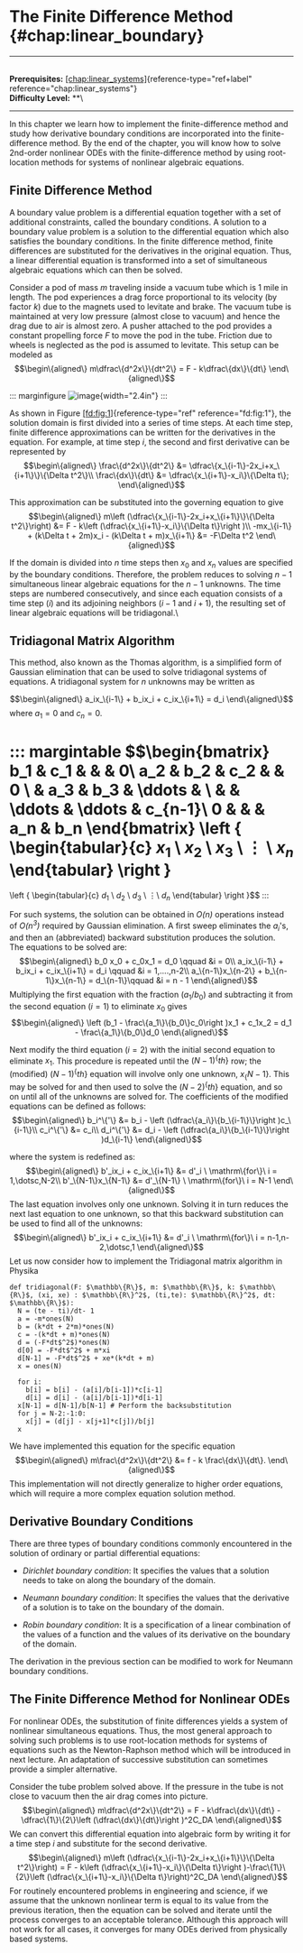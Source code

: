 # The Finite Difference Method \{#chap:linear_boundary\}

------------------------------------------------------------------------

\
**Prerequisites:**
[\[chap:linear_systems\]](#chap:linear_systems)\{reference-type="ref+label"
reference="chap:linear_systems"\}\
**Difficulty Level:** \*\*\

------------------------------------------------------------------------

In this chapter we learn how to implement the finite-difference method
and study how derivative boundary conditions are incorporated into the
finite-difference method. By the end of the chapter, you will know how
to solve 2nd-order nonlinear ODEs with the finite-difference method by
using root-location methods for systems of nonlinear algebraic
equations.

## Finite Difference Method

A boundary value problem is a differential equation together with a set
of additional constraints, called the boundary conditions. A solution to
a boundary value problem is a solution to the differential equation
which also satisfies the boundary conditions. In the finite difference
method, finite differences are substituted for the derivatives in the
original equation. Thus, a linear differential equation is transformed
into a set of simultaneous algebraic equations which can then be solved.

Consider a pod of mass $m$ traveling inside a vacuum tube which is 1
mile in length. The pod experiences a drag force proportional to its
velocity (by factor $k$) due to the magnets used to levitate and brake.
The vacuum tube is maintained at very low pressure (almost close to
vacuum) and hence the drag due to air is almost zero. A pusher attached
to the pod provides a constant propelling force $F$ to move the pod in
the tube. Friction due to wheels is neglected as the pod is assumed to
levitate. This setup can be modeled as $$\begin\{aligned\}
m\dfrac\{d^2x\}\{dt^2\} = F - k\dfrac\{dx\}\{dt\}
\end\{aligned\}$$

::: marginfigure
![image](figures/part1b/boundary_value/Hyperloop_Finite_approach.png)\{width="2.4in"\}
:::

As shown in Figure [\[fd:fig:1\]](#fd:fig:1)\{reference-type="ref"
reference="fd:fig:1"\}, the solution domain is first divided into a
series of time steps. At each time step, finite difference
approximations can be written for the derivatives in the equation. For
example, at time step $i$, the second and first derivative can be
represented by $$\begin\{aligned\}
\frac\{d^2x\}\{dt^2\} &= \dfrac\{x_\{i-1\}-2x_i+x_\{i+1\}\}\{\Delta t^2\}\\
\frac\{dx\}\{dt\} &=  \dfrac\{x_\{i+1\}-x_i\}\{\Delta t\};
\end\{aligned\}$$

This approximation can be substituted into the governing equation to
give $$\begin\{aligned\}
m\left (\dfrac\{x_\{i-1\}-2x_i+x_\{i+1\}\}\{\Delta t^2\}\right) &= F - k\left (\dfrac\{x_\{i+1\}-x_i\}\{\Delta t\}\right )\\
-mx_\{i-1\} + (k\Delta t + 2m)x_i - (k\Delta t + m)x_\{i+1\} &= -F\Delta t^2
\end\{aligned\}$$

If the domain is divided into $n$ time steps then $x_0$ and $x_n$ values
are specified by the boundary conditions. Therefore, the problem reduces
to solving $n-1$ simultaneous linear algebraic equations for the $n-1$
unknowns. The time steps are numbered consecutively, and since each
equation consists of a time step $(i)$ and its adjoining neighbors
($i-1$ and $i+1$), the resulting set of linear algebraic equations will
be tridiagonal.\

## Tridiagonal Matrix Algorithm

This method, also known as the Thomas algorithm, is a simplified form of
Gaussian elimination that can be used to solve tridiagonal systems of
equations. A tridiagonal system for $n$ unknowns may be written as

$$\begin\{aligned\}
a_ix_\{i-1\} + b_ix_i + c_ix_\{i+1\} = d_i
\end\{aligned\}$$ where $a_1 = 0$ and $c_n = 0$.

::: margintable
$$\begin\{bmatrix\}
b_1 & c_1 &  &  & 0\\ 
a_2 & b_2 & c_2 &  & 0 \\ 
  & a_3 & b_3 & \ddots & \\
 &  & \ddots & \ddots & c_\{n-1\}\\
0  &  &  & a_n & b_n
\end\{bmatrix\} 
\left \{
\begin\{tabular\}\{c\}
$x_1$ \\
$x_2$ \\
$x_3$  \\
$\vdots$ \\
$x_n$
\end\{tabular\}
\right \}
=
\left \{
\begin\{tabular\}\{c\}
$d_1$ \\
$d_2$ \\
$d_3$ \\ 
$\vdots$\\
$d_n$
\end\{tabular\}
\right \}$$
:::

For such systems, the solution can be obtained in *O(n)* operations
instead of *$O(n^3)$* required by Gaussian elimination. A first sweep
eliminates the $a_i$'s, and then an (abbreviated) backward substitution
produces the solution.\
The equations to be solved are: $$\begin\{aligned\}
 b_0 x_0 + c_0x_1 = d_0 \qquad &i = 0\\
a_ix_\{i-1\} + b_ix_i + c_ix_\{i+1\} = d_i \qquad &i = 1,....,n-2\\
a_\{n-1\}x_\{n-2\} + b_\{n-1\}x_\{n-1\} = d_\{n-1\}\qquad  &i = n - 1
\end\{aligned\}$$ Multiplying the first equation with the fraction
($a_1/b_0$) and subtracting it from the second equation $(i = 1)$ to
eliminate $x_0$ gives $$\begin\{aligned\}
\left (b_1 - \frac\{a_1\}\{b_0\}c_0\right )x_1 + c_1x_2 = d_1 - \frac\{a_1\}\{b_0\}d_0
\end\{aligned\}$$

Next modify the third equation $(i = 2)$ with the initial second
equation to eliminate $x_1$. This procedure is repeated until the
$(N-1)^\{th\}$ row; the (modified) $(N-1)^\{th\}$ equation will involve only
one unknown, $x_\{N-1\}$. This may be solved for and then used to solve
the $(N-2)^\{th\}$ equation, and so on until all of the unknowns are
solved for. The coefficients of the modified equations can be defined as
follows: $$\begin\{aligned\}
b_i^\{'\} &= b_i - \left (\dfrac\{a_i\}\{b_\{i-1\}\}\right )c_\{i-1\}\\
c_i^\{'\} &= c_i\\
d_i^\{'\} &= d_i - \left (\dfrac\{a_i\}\{b_\{i-1\}\}\right )d_\{i-1\}
\end\{aligned\}$$

where the system is redefined as: $$\begin\{aligned\}
b'_ix_i + c_ix_\{i+1\} &= d'_i \ \mathrm\{for\}\ i = 1,\dotsc,N-2\\
b'_\{N-1\}x_\{N-1\} &= d'_\{N-1\} \ \mathrm\{for\}\  i = N-1
\end\{aligned\}$$ The last equation involves only one unknown. Solving it
in turn reduces the next last equation to one unknown, so that this
backward substitution can be used to find all of the unknowns:
$$\begin\{aligned\}
b'_ix_i + c_ix_\{i+1\} &= d'_i \  \mathrm\{for\}\  i = n-1,n-2,\dotsc,1
\end\{aligned\}$$ Let us now consider how to implement the Tridiagonal
matrix algorithm in Physika

``` \{.python language="python"\}
def tridiagonal(F: $\mathbb\{R\}$, m: $\mathbb\{R\}$, k: $\mathbb\{R\}$, (xi, xe) : $\mathbb\{R\}^2$, (ti,te): $\mathbb\{R\}^2$, dt: $\mathbb\{R\}$):
  N = (te - ti)/dt- 1
  a = -m*ones(N)
  b = (k*dt + 2*m)*ones(N)
  c = -(k*dt + m)*ones(N)
  d = (-F*dt$^2$)*ones(N)
  d[0] = -F*dt$^2$ + m*xi
  d[N-1] = -F*dt$^2$ + xe*(k*dt + m)
  x = ones(N)

  for i:
    b[i] = b[i] - (a[i]/b[i-1])*c[i-1]
    d[i] = d[i] - (a[i]/b[i-1])*d[i-1]  
  x[N-1] = d[N-1]/b[N-1] # Perform the backsubstitution
  for j = N-2:-1:0:
    x[j] = (d[j] - x[j+1]*c[j])/b[j]
  x
```

We have implemented this equation for the specific equation
$$\begin\{aligned\}
    m\frac\{d^2x\}\{dt^2\} &= f - k \frac\{dx\}\{dt\}.
\end\{aligned\}$$ This implementation will not directly generalize to
higher order equations, which will require a more complex equation
solution method.

## Derivative Boundary Conditions

There are three types of boundary conditions commonly encountered in the
solution of ordinary or partial differential equations:

-   *Dirichlet boundary condition*: It specifies the values that a
    solution needs to take on along the boundary of the domain.

-   *Neumann boundary condition*: It specifies the values that the
    derivative of a solution is to take on the boundary of the domain.

-   *Robin boundary condition*: It is a specification of a linear
    combination of the values of a function and the values of its
    derivative on the boundary of the domain.

The derivation in the previous section can be modified to work for
Neumann boundary conditions.

## The Finite Difference Method for Nonlinear ODEs

For nonlinear ODEs, the substitution of finite differences yields a
system of nonlinear simultaneous equations. Thus, the most general
approach to solving such problems is to use root-location methods for
systems of equations such as the Newton-Raphson method which will be
introduced in next lecture. An adaptation of successive substitution can
sometimes provide a simpler alternative.

Consider the tube problem solved above. If the pressure in the tube is
not close to vacuum then the air drag comes into picture.
$$\begin\{aligned\}
m\dfrac\{d^2x\}\{dt^2\} = F - k\dfrac\{dx\}\{dt\} - \dfrac\{1\}\{2\}\left (\dfrac\{dx\}\{dt\}\right )^2C_DA
\end\{aligned\}$$ We can convert this differential equation into algebraic
form by writing it for a time step $i$ and substitute for the second
derivative. $$\begin\{aligned\}
m\left (\dfrac\{x_\{i-1\}-2x_i+x_\{i+1\}\}\{\Delta t^2\}\right) = F - k\left (\dfrac\{x_\{i+1\}-x_i\}\{\Delta t\}\right )-\frac\{1\}\{2\}\left (\dfrac\{x_\{i+1\}-x_i\}\{\Delta t\}\right)^2C_DA
\end\{aligned\}$$ For routinely encountered problems in engineering and
science, if we assume that the unknown nonlinear term is equal to its
value from the previous iteration, then the equation can be solved and
iterate until the process converges to an acceptable tolerance. Although
this approach will not work for all cases, it converges for many ODEs
derived from physically based systems.
